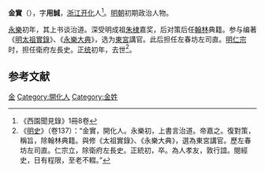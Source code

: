 '''金實'''（{{bd|1371年||1439年}}），字'''用誠'''，[[浙江|浙江]][[开化|开化]]人<ref>《西園聞見錄》1冊8卷</ref>。[[明朝|明朝]]初期政治人物。

[[永乐_(明朝)|永樂]]初年，其上书谈治道。深受明成祖[[朱棣|朱棣]]嘉奖，后对策后任[[翰林|翰林]]典籍。参与编著《[[明太祖實錄|明太祖實錄]]》、《[[永樂大典|永樂大典]]》，选为[[東宮|東宮]]講官。此后担任左春坊左司直。[[明仁宗|明仁宗]]时，担任衛府左長史。[[正统_(年号)|正统]]初年，去世<ref>《[[明史|明史]]》（卷137）：“金實，開化人。永樂初，上書言治道。帝嘉之。復對策，稱旨，除翰林典籍。與修《太祖實錄》、《永樂大典》，選為東宮講官。歷左春坊左司直。仁宗立，除衛府左長史。正統初，卒。為人孝友，敦行誼。閱經史，日有程限，至老不輟。”</ref>。

==参考文献==
{{wikisource|明史/卷137}}
{{Reflist}}

{{明朝人物小作品}}

[[Category:明朝王府长史|金]]
[[Category:開化人|Category:開化人]]
[[Category:金姓|Category:金姓]]